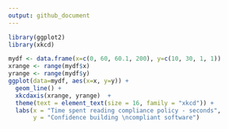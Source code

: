 ```yaml
---
output: github_document
---
```



```r
library(ggplot2)
library(xkcd)

mydf <- data.frame(x=c(0, 60, 60.1, 200), y=c(10, 30, 1, 1))
xrange <- range(mydf$x)
yrange <- range(mydf$y)
ggplot(data=mydf, aes(x=x, y=y)) +
  geom_line() +
  xkcdaxis(xrange, yrange)  + 
  theme(text = element_text(size = 16, family = "xkcd")) +
  labs(x = "Time spent reading compliance policy - seconds",
       y = "Confidence building \ncompliant software")

```
